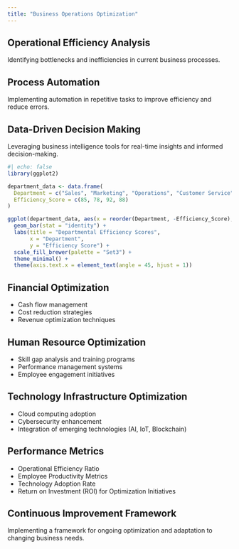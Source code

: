```yaml
---
title: "Business Operations Optimization"
---
```


## Operational Efficiency Analysis

Identifying bottlenecks and inefficiencies in current business processes.

## Process Automation

Implementing automation in repetitive tasks to improve efficiency and reduce errors.

## Data-Driven Decision Making

Leveraging business intelligence tools for real-time insights and informed decision-making.

```r
#| echo: false
library(ggplot2)

department_data <- data.frame(
  Department = c("Sales", "Marketing", "Operations", "Customer Service"),
  Efficiency_Score = c(85, 78, 92, 88)
)

ggplot(department_data, aes(x = reorder(Department, -Efficiency_Score), y = Efficiency_Score, fill = Department)) +
  geom_bar(stat = "identity") +
  labs(title = "Departmental Efficiency Scores",
       x = "Department",
       y = "Efficiency Score") +
  scale_fill_brewer(palette = "Set3") +
  theme_minimal() +
  theme(axis.text.x = element_text(angle = 45, hjust = 1))
```

## Financial Optimization

- Cash flow management
- Cost reduction strategies
- Revenue optimization techniques

## Human Resource Optimization

- Skill gap analysis and training programs
- Performance management systems
- Employee engagement initiatives

## Technology Infrastructure Optimization

- Cloud computing adoption
- Cybersecurity enhancement
- Integration of emerging technologies (AI, IoT, Blockchain)

## Performance Metrics

- Operational Efficiency Ratio
- Employee Productivity Metrics
- Technology Adoption Rate
- Return on Investment (ROI) for Optimization Initiatives

## Continuous Improvement Framework

Implementing a framework for ongoing optimization and adaptation to changing business needs.


